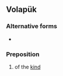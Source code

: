 {{also|bídu}}

==Volapük==

===Alternative forms===
* {{l|vo|biduy}}
===Preposition===
{{head|vo|preposition}}

# of the [[kind]]